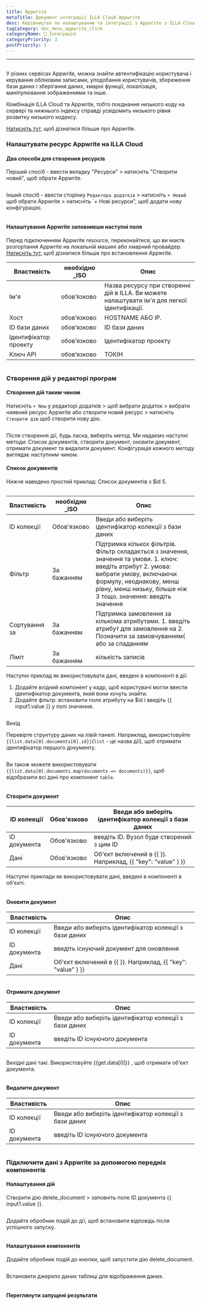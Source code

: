 ```yaml
---
title: Appwrite
metaTitle: Документ інтеграції ILLA Cloud Appwrite
desc: Керівництво по налаштуванню та інтеграції з Appwrite з ILLA Cloud
tagCategory: doc_menu_appwrite_click
categoryName: 🔨 Інтеграція
categoryPriority: 3
postPriority: 1
---
```


* * *

## <h2 hidden>База даних Appwrite</h2>

У різних сервісах Appwrite, можна знайти автентифікацію користувача і керування обліковим записами, уподобання користувачів, збереження бази даних і зберігання даних, хмарні функції, локалізація, маніпулювання зображеннями та інше. 

Комбінація ILLA Cloud та Appwrite, тобто поєднання низького коду на сервері та нижнього індексу справді усвідомить низького рівня розвитку низького кодексу.

[Натисніть тут](https://appwrite.io/), щоб дізнатися більше про Appwrite.

### Налаштувати ресурс Appwrite на ILLA Cloud

#### Два способи для створення ресурсів

Перший спосіб - ввести вкладку "Ресурси" > натисніть "Створити новий", щоб обрати Appwrite. 

<img src='https://cdn.illacloud.com/official-website/img/docs/assemble/appwrite1.png' alt="" />

Інший спосіб - ввести сторінку `Редактора додатків` > натисніть `+ Новий` щоб обрати Appwrite > натисніть \`+ Нові ресурси", щоб додати нову конфігурацію. 

<img src='https://cdn.illacloud.com/official-website/img/docs/assemble/appwrite2.png' alt="" />

#### Налаштування Appwrite заповнивши наступні поля

Перед підключенням Appwrite resource, переконайтеся, що ви маєте розгортання Appwrite на локальній машині або хмарний провайдер. [Натисніть тут](https://appwrite.io/docs/installation), щоб дізнатися більше про встановлення Appwrite. 

| Властивість           | необхідно \_ISO | Опис                                                                                          |
| --------------------- | --------------- | --------------------------------------------------------------------------------------------- |
| Ім'я                  | обов’язково     | Назва ресурсу при створенні дій в ILLA. Ви можете налаштувати ім'я для легкої ідентифікації.  |
| Хост                  | обов’язково     | HOSTNAME АБО IP.                                                                              |
| ID бази даних         | обов’язково     | ID бази даних                                                                                 |
| Ідентифікатор проекту | обов’язково     | Ідентифікатор проекту                                                                         |
| Ключ API              | обов’язково     | ТОКІН                                                                                         |

<img src='https://cdn.illacloud.com/official-website/img/docs/assemble/appwrite3.png' alt="" />

### Створення дій у редакторі програм

#### Створення дій таким чином

Натисніть `+ New` у редакторі додатків > щоб вибрати додаток > вибрати наявний ресурс Appwrite або створити новий ресурс > натисніть `Створити дію` щоб створити нову дію. 

<img src='https://cdn.illacloud.com/official-website/img/docs/assemble/appwrite4.png' alt="" />

Після створення дії, будь ласка, виберіть метод. Ми надаємо наступні методи: Список документів, створити документ, оновити документ, отримати документ та видалити документ. Конфігурація кожного методу виглядає наступним чином. 

#### Список документів

Нижче наведено простий приклад: Список документів з $id 5. 

<img src='https://cdn.illacloud.com/official-website/img/docs/assemble/appwrite5.png' alt="" />

| Властивість   | необхідно \_ISO | Опис                                                                                                                                                                                                                                  |
| ------------- | --------------- | ------------------------------------------------------------------------------------------------------------------------------------------------------------------------------------------------------------------------------------- |
| ID колекції   | Обов'язково     | Введи або виберіть ідентифікатор колекції з бази даних                                                                                                                                                                                |
| Фільтр        | За бажанням     | Підтримка кількох фільтрів. Фільтр складається з значення, значення та умови. 1. ключ: введіть атрибут 2. умова: вибрати умову, включаючи формулу, неоднакову, менш рівну, менш низьку, більше ніж 3 тощо. значення: введіть значення |
| Сортування за | За бажанням     | Підтримка замовлення за кількома атрибутами. 1. введіть атрибут для замовлення на 2. Позначити за замовчуванням( або за спаданням                                                                                                     |
| Ліміт         | За бажанням     | кількість записів                                                                                                                                                                                                                     |

Наступні приклад як використовувати дані, введені в компоненті в дії:

1.  Додайте вхідний компонент у кадр, щоб користувачі могли ввести ідентифікатор документа, який вони хочуть знайти.  
2.  Додайте фільтр: встановити поле атрибуту на $id і введіть {{ input1.value }} у полі значення. 

<img src='https://cdn.illacloud.com/official-website/img/docs/assemble/appwrite6.png' alt="" />

Вихід

Перевірте структуру даних на лівій панелі. Наприклад, використовуйте `{{list.data[0].documents[0].id}}`(`list` - це назва дії), щоб отримати ідентифікатор першого документу. 

<img src='https://cdn.illacloud.com/official-website/img/docs/assemble/appwrite7.png' alt="" />

Ви також можете використовувати `{{list.data[0].documents.map(documents => documents)}}`, щоб відобразити всі дані про компонент `table`. 

<img src='https://cdn.illacloud.com/official-website/img/docs/assemble/appwrite8.png' alt="" />

#### Створити документ

| ID колекції  | Обов'язково | Введи або виберіть ідентифікатор колекції з бази даних      |
| ------------ | ----------- | ----------------------------------------------------------- |
| ID документа | Обов'язково | введіть ID. Вузол буде створений з цим ID                   |
| Дані         | Обов'язково | Об'єкт включений в {{ }}. Наприклад, {{ "key": "value" } }} |

Наступні приклади як використовувати дані, введені в компоненті в об'єкті. 

<img src='https://cdn.illacloud.com/official-website/img/docs/assemble/appwrite9.png' alt="" />

#### Оновити документ

| Властивість  | Опис                                                        |
| ------------ | ----------------------------------------------------------- |
| ID колекції  | Введи або виберіть ідентифікатор колекції з бази даних      |
| ID документа | введіть існуючий документ для оновлення                     |
| Дані         | Об'єкт включений в {{ }}. Наприклад, {{ "key": "value" } }} |

<img src='https://cdn.illacloud.com/official-website/img/docs/assemble/appwrite10.png' alt="" />

#### Отримати документ

| Властивість  | Опис                                                   |
| ------------ | ------------------------------------------------------ |
| ID колекції  | Введи або виберіть ідентифікатор колекції з бази даних |
| ID документа | введіть ID існуючого документа                         |

<img src='https://cdn.illacloud.com/official-website/img/docs/assemble/appwrite11.png' alt="" />

Вихідні дані такі. Використовуйте {{get.data[0]}} , щоб отримати об'єкт документа.

<img src='https://cdn.illacloud.com/official-website/img/docs/assemble/appwrite12.png' alt="" />

#### Видалити документ

| Властивість  | Опис                                                   |
| ------------ | ------------------------------------------------------ |
| ID колекції  | Введи або виберіть ідентифікатор колекції з бази даних |
| ID документа | введіть ID існуючого документа                         |

<img src='https://cdn.illacloud.com/official-website/img/docs/assemble/appwrite13.png' alt="" />

### Підключити дані з Appwrite за допомогою передніх компонентів

#### Налаштування дій

Створити дію delete_document > заповніть поле ID документа {{ input1.value }}. 

<img src='https://cdn.illacloud.com/official-website/img/docs/assemble/appwrite14.png' alt="" />

Додайте обробник подій до дії, щоб встановити відповідь після успішного запуску. 

<img src='https://cdn.illacloud.com/official-website/img/docs/assemble/appwrite15.png' alt="" />

#### Налаштування компонентів

Додайте обробник подій до кнопки, щоб запустити дію delete_document. 

<img src='https://cdn.illacloud.com/official-website/img/docs/assemble/appwrite16.png' alt="" />

Встановити джерело даних таблиці для відображення даних. 

<img src='https://cdn.illacloud.com/official-website/img/docs/assemble/appwrite17.png' alt="" />

#### Переглянути запущені результати

<img src='https://cdn.illacloud.com/official-website/img/docs/assemble/appwrite18.gif' alt="" />
